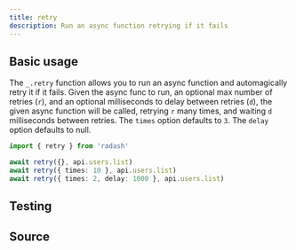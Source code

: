 ```yaml
---
title: retry
description: Run an async function retrying if it fails
---
```



## Basic usage

The `_.retry` function allows you to run an async function and automagically retry it if it fails. Given the async func to run, an optional max number of retries (`r`), and an optional milliseconds to delay between retries (`d`), the given async function will be called, retrying `r` many times, and waiting `d` milliseconds between retries.
The `times` option defaults to `3`. The `delay` option defaults to null.

```ts
import { retry } from 'radash'

await retry({}, api.users.list)
await retry({ times: 10 }, api.users.list)
await retry({ times: 2, delay: 1000 }, api.users.list)
```

## Testing

<TestingLinkAndPreview module="async" func="retry" />

## Source

<SourceLinkAndPreview module="async" func="retry" />